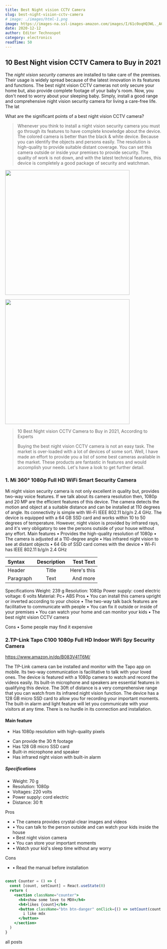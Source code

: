 ```yaml
---
title: Best Night vision CCTV Camera
slug: best-night-vision-cctv-camera
# image: ./images/html-1.png
image: https://images-na.ssl-images-amazon.com/images/I/61c0oqHQ3WL._AC_SL1500_.jpg
date: 2020-12-12
author: Editor Technospot
category: electronics
readTime: 50
---
```




## 10 Best Night vision CCTV Camera to Buy in 2021

The _night vision security cameras_ are installed to take care of the premises. Their usage is widely spread because of the latest innovation in its features and functions. The best night vision CCTV cameras not only secure your home but, also provide complete footage of your baby's room. Now, you don't need to worry about your sleeping baby. Simply, install a good range and comprehensive night vision security camera for living a care-free life.
The lat

What are the significant points of a best night vision CCTV camera?

<Counter />

<blockquote>
Whenever you think to install a night vision security camera you must go through its features to have complete knowledge about the device. The colored camera is better than the black & white device. Because you can identify the objects and persons easily. The resolution is high-quality to provide suitable distant coverage. 
You can set this camera outside or inside your premises to provide security. The quality of work is not down, and with the latest technical features, this device is completely a good package of security and watchman.

</blockquote>

<img
  src="https://images-na.ssl-images-amazon.com/images/I/61c0oqHQ3WL._AC_SL1500_.jpg"
  width="400"
  height="400"
/>

<img
  src="https://images-na.ssl-images-amazon.com/images/I/61c0oqHQ3WL._AC_SL1500_.jpg"
  width="400"
  height="400"
/>

<!-- ```jsx

const Counter = () => {
const [count, setCount] = React.useState(0)
return (
<section className="counter">
<h4>show some love to MDX</h4>
<h4>likes {count}</h4>
<button className="btn btn-danger" onClick={() => setCount(count + 1)}>
i like mdx
</button>
</section>
)
}

````-->

<blockquote display="info">
  10 Best Night vision CCTV Camera to Buy in 2021, According to Experts

Buying the best night vision CCTV camera is not an easy task. The market is over-loaded with a lot of devices of some sort. Well, I have made an effort to provide you a list of some best cameras available in the market. These products are fantastic in features and would accomplish your needs. Let's have a look to get further detail.

</blockquote>

<!-- ![nice image](https://images-na.ssl-images-amazon.com/images/I/71dqjxW8g5L._AC_SL1500_.jpg) -->

### 1. Mi 360° 1080p Full HD WiFi Smart Security Camera

<!-- https://www.amazon.in/MJSXJ02CM-1080P-Security-Camera-White/dp/B07HJD1KH4/ -->

Mi night vision security camera is not only excellent in quality but, provides two-way voice features. If we talk about its camera resolution then, 1080p and 20 MP are the efficient features of this device. The camera detects the motion and object at a suitable distance and can be installed at 110 degrees of angle. Its connectivity is simple with Wi-Fi IEEE 802.11 b/g/n 2.4 GHz.
The device is equipped with a 64 GB SSD card and works within 10 to 50 degrees of temperature. However, night vision is provided by infrared rays, and it's very obligatory to see the persons outside of your house without any effort.
Main features
• Provides the high-quality resolution of 1080p
• The camera is adjusted at a 110-degree angle
• Has infrared night vision to see at distant objects
• 64 Gb of SSD card comes with the device
• Wi-Fi has IEEE 802.11 b/g/n 2.4 GHz

| Syntax    | Description |   Test Text |
| :-------- | :---------: | ----------: |
| Header    |    Title    | Here's this |
| Paragraph |    Text     |    And more |

Specifications
Weight: 239 g
Resolution: 1080p
Power supply: coed electric
voltage: 6 volts
Material: Pc+ ABS
Pros
• You can install this camera upright or inverted according to your choice
• The two-way talk back features are facilitative to communicate with people
• You can fix it outside or inside of your premises
• You can watch your home and can monitor your kids
• The best night vision CCTV camera

Cons
• Some people may find it expensive

### 2.TP-Link Tapo C100 1080p Full HD Indoor WiFi Spy Security Camera

https://www.amazon.in/dp/B083V41T6M/

The TP-Link camera can be installed and monitor with the Tapo app on mobile. Its two-way communication is facilitative to talk with your loved ones. The device is featured with a 1080p camera to watch and record the videos easily. Its built-in microphone and speakers are essential features in qualifying this device. The 30ft of distance is a very comprehensive range that you can watch from its infrared night vision function.
The device has a 128 GB micro SSD card to allow you for recording your important moments. The built-in alarm and light feature will let you communicate with your visitors at any time. There is no hurdle in its connection and installation.

<!-- ![nice image](https://images-na.ssl-images-amazon.com/images/I/61c0oqHQ3WL._AC_SL1500_.jpg) -->

#### Main feature

- Has 1080p resolution with high-quality pixels

* Can provide the 30 ft footage
* Has 128 GB micro SSD card
* Built-in microphone and speaker
* Has infrared night vision with built-in alarm

##### Specifications

- Weight: 70 g
- Resolution: 1080p
- Voltages: 220 volts
- Power supply: cord electric
- Distance: 30 ft

Pros

- • The camera provides crystal-clear images and videos
- • You can talk to the person outside and can watch your kids inside the house
- • Best night vision camera
- • You can store your important moments
- • Watch your kid's sleep time without any worry

Cons

- • Read the manual before installation

```jsx

const Counter = () => {
  const [count, setCount] = React.useState(0)
  return (
    <section className="counter">
      <h4>show some love to MDX</h4>
      <h4>likes {count}</h4>
      <button className="btn btn-danger" onClick={() => setCount(count + 1)}>
        i like mdx
      </button>
    </section>
  )
}
```

<!-- ### TP-Link Tapo C100 1080p Full HD Indoor WiFi Spy Security Camera

https://www.amazon.in/dp/B083V41T6M/

The TP-Link camera can be installed and monitor with the Tapo app on mobile. Its two-way communication is facilitative to talk with your loved ones. The device is featured with a 1080p camera to watch and record the videos easily. Its built-in microphone and speakers are essential features in qualifying this device. The 30ft of distance is a very comprehensive range that you can watch from its infrared night vision function.
The device has a 128 GB micro SSD card to allow you for recording your important moments. The built-in alarm and light feature will let you communicate with your visitors at any time. There is no hurdle in its connection and installation.
Main feature
• Has 1080p resolution with high-quality pixels
• Can provide the 30 ft footage
• Has 128 GB micro SSD card
• Built-in microphone and speaker
• Has infrared night vision with built-in alarm
Specifications
Weight: 70 g
Resolution: 1080p
Voltages: 220 volts
Power supply: cord electric
Distance: 30 ft
Pros
• The camera provides crystal-clear images and videos
• You can talk to the person outside and can watch your kids inside the house
• Best night vision camera
• You can store your important moments
• Watch your kid's sleep time without any worry
Cons
• Read the manual before installation

### 3. EZVIZ by Hikvision C6N Wireless Full HD 360⁰ View

https://www.amazon.in/EZVIZ-Hikvision-Wireless-Indoor-Camera/dp/B0867X1QGP/
EZVIZ launched this camera with high-quality day and night vision. The perfect footage is provided with premium quality 1080p. The device detects the movements, and its C6N technology tracks and identifies the objects and persons outside. You can install its Ezviz app and can communicate with people easily through its two-way talk system.
The camera can be installed at 340 degrees horizontal and 55 degrees vertical angles. Its micro SSD card with 256 GB memory will allow you to save your important life moments. The device is anti-flicker and water-resistant to provide the best quality on usage.
Main features
• Provides 1080p resolution
• Has two-way talk system
• Comes with C6N technology
• Has 340 horizontal and 55 degrees vertical angles
• Comes with micro SSD card with 256 GB memory
Specifications
Weight: 218 g
Resolution: 1080p
Wattages: 5.5 watts
Power supply: cord electric
Distance: 10m
Pros
• The camera is incredible with zero blind spots
• Can capture your happy moments with your family
• Detect the motion and inform you via the mobile app
• Best night vision security camera
• Provides the night and day vision
Cons
• Adjust the angle before installation

### 4. Qubo by Hero Group 1080p Full HD 2MP WiFi

https://www.amazon.in/dp/B08446T2PR/
Qubo is not less than any other brand in introducing this best night vision camera with a fine quality resolution of 1080 FHD version. The device is fantastic to bear the extreme weather conditions and let you watch the movements outside or inside of your house. The night vision mode is highly active with infrared, and you can capture the videos and images up to 6m of distance.
The built-in alarm will allow you to react on time, and there would be no hurdle in its installation. The device has an incredible ALEXA feature with a two-way talkback system, and ECHO cancellation provides clear quality sound.
Main features
• Provides the best quality 1080p resolution with full FHD
• Can bear the weather conditions
• Has a built-in alarm and person detection feature
• Water-resistant
• Two-way communication with 6m of distance
Specifications
Weight: 130 g
Resolution: 1080p FHD
Power supply: cord electric
Material: Polycarbonate, plastic
Distance: 6m
Pros
• You don't need to worry about rain and storm when this camera is installed outside
• Best night vision CCTV camera
• You can capture the fine quality images at 6m of distance
• Automatically detect the motions and objects
• You can save your videos on the cloud
Cons
• The device has no autofocus and self-timer

### 5. EZVIZ by Hikvision C3WN 1080p Full HD Wi-Fi

https://www.amazon.in/dp/B07R8Q8BRK/
The EZVIZ night vision security camera comes with an external antenna to provide stable and smooth live streaming. The product is water-resistant and has built-in MIC to provide the sound within 5m and video recording instantly. The camera has an infrared feature to detect the motion up to 30m of distance.
However, its IP66 technology makes it anti-dust and water-proof for installing outside. The micro SSD card with 256 GB memory is incredible in storing your precious moments on the cloud.
Main feature
• Has 1080p resolution of high-quality
• Comes with 256 Gb of micro SSD card
• Covers and detect the 30m of distance
• Has anti-dust and water-proof technology with IP66
• Has built-in MIC and speaker
Specifications
Weight: 288 g
Resolution: 1080p
Wattages: 6 watts
Power supply: cord electric
Distance: 30m
Pros
• You can share your live events with your loved ones
• Provides the perfect vision and capture the videos of high-quality
• You can talk to the person outside
• Its motion alert feature will notify you on your mobile
• Best night vision CCTV camera
Cons
• The camera is not battery operated

### 6. NAMOCAM Full HD CCTV 2 MP 1080p WiFi Wireless IP Security Camera https://www.amazon.in/dp/B07X1C2GC8/

If you want to buy something exceptional for your home then, NAMOCAM is the perfect option for you. The device comes with 2 MP with high-quality resolution. Its built-in speaker and MIC will let you talk to people freely. You can install this camera outside without worrying about dust and rain. The camera detects the motion and informs you on your mobile. You can see the colored image even at night.
Thus, it can be operated with ALEXA and has artificial intelligence by moving right and left. You can get two months of free cloud storage and a warranty from the company. The device can be coupled with door sensors and SOS sensors for reliability and perfection.
Main feature
• Comes with 2 MP and high-quality resolution
• Provides the colored images at night
• Has artificial intelligence with automatic motion detection
• Built-in MIC and speaker
• Has 512 GB SD card
Specifications
Weight: 460 g
Resolution: 1080p
SD card: 512 GB
Power supply: coed electric
Distance: 32ft
Pros
• Provides the advanced security alarm system
• Featured with Alexa for compatibility
• You can record the videos with fine quality pixels
• Best night vision camera
• Has anti-dust and water-proof technology
Cons
• Check the angle before installation

### 7. D3D Smart Pan Tilt Home Security WiFi Camera

https://www.amazon.in/D3D-1920x1080P-Wireless-Security-Storage/dp/B082518DKB/
A D3D security camera is all about the name of quality and reliability. The device comes with special sensors for doors, windows, and motion detection. The device has an automated home feature to serve with the best. The product is complete wireless home security with SOS sensors to alert the family or the other persons about any threat.
The device provides premium quality images to store and record the data with perfect sound and an ECHO cancellation system. The Alexa can be powered with this camera and you can be notified about each movement outside your home. It comes with a 128 GB SSD card and provides a completely protected view on android and IOS devices.
Main feature
• Equipped with multiple sensors for complete security
• Has 1080p resolution with 2 MP
• Has 128 GB SSD card
• Works with Alexa and wireless devices
• Has inbuilt SOS siren
Specifications
Weight: 250 g
Resolution: 1080p with 2 MP
SOS siren: yes
Power supply: cord electric
Distance: 35 ft
Pros
• You can identify the person with the face detection feature
• A highly sensitive device with SOS siren
• Best night vision CCTV camera
• Has automatic day and night vision feature
• Has smart home automation feature
Cons
• Some people find its customer service not supportive at all

### 8. Sricam SP Series Wireless HD IP WiFi CCTV

https://www.amazon.in/dp/B0180MU0DQ/
SRICAM camera is well-equipped with night vision and motion detection features. You can install its app easily on your wireless device named SRICAM. The installation is simply followed by making an account and id. Then, a key will be provided to activate the device for your mobile. The camera comes with a built-in MIC and speaker for delivering the best quality sound.
You can record the videos and can see the distant object with ease. Its high-quality camera resolution is sufficient for providing an excellent quality view. The camera has a 128 GB SSD card for saving your memories without any trouble.
Main feature
• Has 720p resolution with fine quality images
• Comes with 128 GB SSD card
• Has built-in MIC and speaker
• Operates with android and IOS devices
• Has built-in motion motor
Specifications
Weight: 522 g
Resolution: 720p
Operating system: android
Power supply: cord electric
Speaker: built-in
Pros
• The night vision camera brightens your home premises
• Comes with infrared LED lights
• Provide the automatic detection feature and alert you on the phone
• Micro SD card and NVC ensures the complete back-up of data
• Night vision security camera
Cons
• May be expensive and has no batteries

### 9. Srihome SH020 Pan/Tilt Wireless WiFi 3MP

https://www.amazon.in/dp/B07VGSB16F/
Sihome camera is empowered with unique and impressive features. You can watch the 1296 p resolution of videos by covering the maximum range. The easy to install and comfortable in use device will let you capture the 4 camera features in one device. The camera has a built-in microphone and the speaker will let you communicate with people freely. The auto-tracking features in more feasible for detecting the person and unusual movements.
However, its infrared LED light is more comprehensive to provide the perfect view in dark. You can watch up to 10m of distance with ease and let the camera do its function when you are not at home.
Main feature
• Comes with a 1296p resolution
• Has 128 GB SD card
• Has a built-in speaker and microphone
• Has infrared LED light
• Provide the function equal to 4 cameras
Specifications
Weight: 400 g
Resolution: 1296p
Mounting: wall mounting
Power supply: coed electric
Distance: 10m
Pros
• You can monitor your home when you are away
• Supports memory card from 4 GB to 128 GB
• The device also has local storage for viewing offline images
• Can be connected with 5 -devices at one time
• Best night vision CCTV camera
Cons
• There is no colored screen

### 10. ThinkValue® WiFi Wireless HD IP Security Camera CCTV [Dual Antenna] https://www.amazon.in/ThinkValue-T8855-Wireless-Security-Camera/dp/B0798LJ1FV/

    Thinkvalue is famous for introducing the best night vision CCTV camera for securing your vicinity. The camera is featured with a built-in microphone and speakers to talk and communicate with people. You can easily install its app on your phone and can operate it efficiently without any worry. Upon activation, a key will be provided to allow you for using operating this camera.
    You can move the camera horizontally and vertically via its built-in motion motor. Its connectivity is simple through 4GB wi-Fi. Thus, you will be watching your home outside or inside with this fantastic device.
    Main feature
    • Comes with 960p and 128 GB card
    • Has built-in motion motor
    • Featured with microphone and speaker
    • Automatically detect the motion
    • Connected via Wi-Fi 4GB
    Specifications
    Weight: 500 g
    Resolution: 960p
    Volts: 6 Volts
    Power supply: AC, DC
    Distance: 16 ft
    Pros
    • Has infrared illuminator for a clear and brighter view
    • You can install this device in the office and at home as well
    • The camera will notify you of the activation
    • Detects the motions efficiently, and you can move it through your mobile
    • Best night vision camera
    Cons
    • Has no auto-focus feature

### Buyer's guide

    Now, buying the best night vision CCTV camera is an easy job. Because I have provided you a comprehensive list that could lead you towards your final decision. The products are reliable and compatible to provide you security. You can watch the persons and objects outside with their built-in sensors.
    Taking into account their feature you can buy the one that could be feasible for you. First of all, you should know about your requirements then, go through this list. I have compiled these products with a lot of struggle, and you will be viewing the best night vision cameras for protecting your vicinity.
    However, you notice some points before buying any device because it's a one-time investment and I want to serve you with the best devices in the market. Let's have a look.
    Camera resolution and angles
    The device must have high-quality resolution along with variable angle mode. The resolution is essential to record your premium quality videos and images. If you have a colored camera then, the resolution may be from 1080p to 1296p. On the other hand, in a black vision camera, there is an infrared LED feature to brighten up the image with 720p resolution.
    The cameras may come with different angles of horizontal and vertical movements. You can move your camera angle if you have a device with a built-in motion motor. The horizontal and vertical angles are variable for multiple devices set up.
    Speakers and microphone
    All listed cameras come with built-in microphones and speakers. You can communicate with the two-way talk feature. If the person is outside your home you can talk to him/her before opening the door. Moreover, you can monitor your kids and watch their activities by assisting them in their task. Thus, there would be no more hurdle in communication while watching the live image on your mobile.
    Distance and motion detection
    The night vision security cameras have automatic motion detection feature to facilitate the users. Sometimes, you may get the motion alert on your mobile, and you will watch the person outside or inside your home. This is a highly sensitive feature to exhibit a good-quality night vision camera.
    Price and warranty
    The devices have variable prices and warranty features. But you can get quality products at a reasonable price. The warranty may be 2-years or more depending on the brand of the device. Hence, there will be no compromise in making these products for your valuable use. the listed devices have all enhanced and multiple beneficial features to accommodate your needs.
    However, the mentioned devices are affordable and are made by well-known companies. You can buy the one with good packages and a suitable range. Their connectivity is simple, and the infrared night vision feature is complimentary for delivering the best result. Thus, you can have these without any worry, and they will be proved the best devices for a long time. Choose the one with a multi-purpose function to facilitate you.
    Conclusion
    Finally, I have come to the point to convince you of buying the best night vision CCTV camera within good packages. The camera is multi-functional for your home and office. You can install it with ease because it comes with anti-dust, water-resistant features. The full protection is provided along with the built-in alarm, speakers, and microphone. Thus, you can watch each movement on your mobile device by installing the camera app. There will be high-quality video and images to identify the person and objects easily.
    Some devices come with an SOS siren to alert the other people and are best for the office. Buy the one to feel secure and confident all the time. Stay blessed! -->

<Link to="/posts" className="btn center-btn">
  all posts
</Link>
